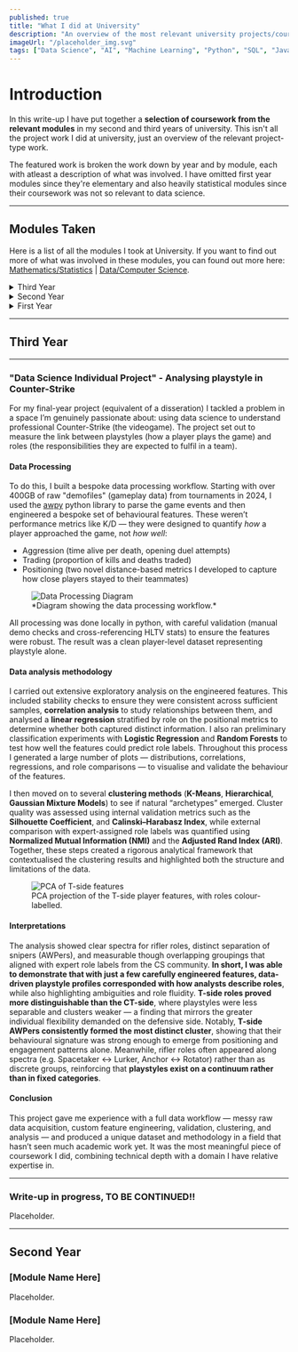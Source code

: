 ```yaml
---
published: true
title: "What I did at University"
description: "An overview of the most relevant university projects/coursework from my Data Science BSc at the University of Exeter."
imageUrl: "/placeholder_img.svg"
tags: ["Data Science", "AI", "Machine Learning", "Python", "SQL", "Java", "Database Theory", "Data Visualisation"]
---
```


 # Introduction

In this write-up I have put together a **selection of coursework from the relevant modules** in my second and third years of university.
This isn't all the project work I did at university, just an overview of the relevant project-type work.

The featured work is broken the work down by year and by module, each with atleast a description of what was involved. I have omitted first year modules since they're elementary and also heavily statistical modules since their coursework was not so relevant to data science.

---

## Modules Taken
Here is a list of all the modules I took at University.
If you want to find out more of what was involved in these modules, you can found out more here:
<a href="https://www.exeter.ac.uk/study/studyinformation/modules/?prog=mathematics&year=2022/3" target="_blank" rel="noopener noreferrer">Mathematics/Statistics</a> | 
<a href="https://www.exeter.ac.uk/study/studyinformation/modules/?prog=compsci&year=2022/3" target="_blank" rel="noopener noreferrer">Data/Computer Science</a>.


<details>
  <summary className="cursor-pointer text-2xl font-heading">Third Year</summary>
  <ul className="mt-2 space-y-1">
    <li>COM3022 — Data Science Individual Project</li>
    <li>COM3021 — Data Science at Scale</li>
    <li>COM3023 — Machine Learning and AI</li>
    <li>ECM3420 — Learning from Data</li>
    <li>MTH3024 — Stochastic Processes</li>
    <li>MTH3028 — Statistical Inference</li>
    <li>MTH3041 — Bayesian Statistics, Philosophy and Practice</li>
  </ul>
</details>

<details>
  <summary className="cursor-pointer text-2xl font-heading">Second Year</summary>
  <ul className="mt-2 space-y-1">
    <li>COM2011 — Machine Learning and Data Science</li>
    <li>COM2012 — Data Science in Society</li>
    <li>COM2013 — Data Science Group Project 2</li>
    <li>COM2014 — Computational Intelligence</li>
    <li>ECM2414 — Software Development</li>
    <li>ECM2419 — Database Theory and Design</li>
    <li>MTH2006 — Statistical Modelling and Inference</li>
  </ul>
</details>

<details>
  <summary className="cursor-pointer text-2xl font-heading">First Year</summary>
  <ul className="mt-2 space-y-1">
    <li>COM1012 — Data Science Group Project 1</li>
    <li>ECM1410 — Object-Oriented Programming</li>
    <li>MTH1002 — Mathematical Methods</li>
    <li>MTH1004 — Probability, Statistics and Data</li>
    <li>COM1011 — Fundamentals of Machine Learning</li>
    <li>ECM1400 — Programming</li>
  </ul>
</details>

---
## Third Year
---

### "Data Science Individual Project" - Analysing playstyle in Counter-Strike

For my final-year project (equivalent of a disseration) I tackled a problem in a space I’m genuinely passionate about: using data science to understand professional Counter-Strike (the videogame). The project set out to measure the link between playstyles (how a player plays the game) and roles (the responsibilities they are expected to fulfil in a team).

#### Data Processing

To do this, I built a bespoke data processing workflow. Starting with over 400GB of raw "demofiles" (gameplay data) from tournaments in 2024, I used the <a href="https://github.com/pnxenopoulos/awpy" target="_blank" rel="noopener noreferrer">awpy</a> python library to parse the game events and then engineered a bespoke set of behavioural features. These weren’t performance metrics like K/D — they were designed to quantify *how* a player approached the game, not *how well*:

- Aggression (time alive per death, opening duel attempts)
- Trading (proportion of kills and deaths traded)
- Positioning (two novel distance-based metrics I developed to capture how close players stayed to their teammates)

<figure className="my-6">
  <img 
    src="/images/projects/feature_extraction.svg" 
    alt="Data Processing Diagram" 
    className="mx-auto rounded-lg shadow-lg"
  />
  <figcaption className="text-sm text-foreground2 mt-2 text-center">
    *Diagram showing the data processing workflow.*
  </figcaption>
</figure>

All processing was done locally in python, with careful validation (manual demo checks and cross-referencing HLTV stats) to ensure the features were robust. The result was a clean player-level dataset representing playstyle alone.

#### Data analysis methodology

I carried out extensive exploratory analysis on the engineered features. This included stability checks to ensure they were consistent across sufficient samples, **correlation analysis** to study relationships between them, and analysed a **linear regression** stratified by role on the positional metrics to determine whether both captured distinct information. I also ran preliminary classification experiments with **Logistic Regression** and **Random Forests** to test how well the features could predict role labels. Throughout this process I generated a large number of plots — distributions, correlations, regressions, and role comparisons — to visualise and validate the behaviour of the features.

I then moved on to several **clustering methods** (**K-Means**, **Hierarchical**, **Gaussian Mixture Models**) to see if natural “archetypes” emerged. Cluster quality was assessed using internal validation metrics such as the **Silhouette Coefficient**,  and **Calinski–Harabasz Index**, while external comparison with expert-assigned role labels was quantified using **Normalized Mutual Information (NMI)** and the **Adjusted Rand Index (ARI)**. Together, these steps created a rigorous analytical framework that contextualised the clustering results and highlighted both the structure and limitations of the data.



<figure className="my-6">
  <img 
    src="/images/projects/CS_T_Features_PCA.svg" 
    alt="PCA of T-side features" 
    className="mx-auto rounded-lg shadow-lg"
  />
  <figcaption className="text-sm text-foreground2 mt-2 text-center">
    PCA projection of the T-side player features, with roles colour-labelled.
  </figcaption>
</figure>

#### Interpretations

The analysis showed clear spectra for rifler roles, distinct separation of snipers (AWPers), and measurable though overlapping groupings that aligned with expert role labels from the CS community.
**In short, I was able to demonstrate that with just a few carefully engineered features, data-driven playstyle profiles corresponded with how analysts describe roles**, while also highlighting ambiguities and role fluidity.
**T-side roles proved more distinguishable than the CT-side**, where playstyles were less separable and clusters weaker — a finding that mirrors the greater individual flexibility demanded on the defensive side.
Notably, **T-side AWPers consistently formed the most distinct cluster**, showing that their behavioural signature was strong enough to emerge from positioning and engagement patterns alone. Meanwhile, rifler roles often appeared along spectra (e.g. Spacetaker ↔ Lurker, Anchor ↔ Rotator) rather than as discrete groups, reinforcing that **playstyles exist on a continuum rather than in fixed categories**.

#### Conclusion

This project gave me experience with a full data workflow — messy raw data acquisition, custom feature engineering, validation, clustering,
and analysis — and produced a unique dataset and methodology in a field that hasn’t seen much academic work yet.
It was the most meaningful piece of coursework I did, combining technical depth with a domain I have relative expertise in.


---

### Write-up in progress, TO BE CONTINUED!!

Placeholder.

--- 
## Second Year

### [Module Name Here]

Placeholder.

### [Module Name Here]

Placeholder.
